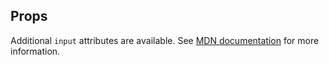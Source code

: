 
## Props

<PropsTable heading="" props={RangeProps} />

Additional `input` attributes are available. See <a rel="noopener noreferrer" href="https://developer.mozilla.org/en-US/docs/Web/HTML/Element/input/range" target="_blank">MDN documentation</a> for more information.
